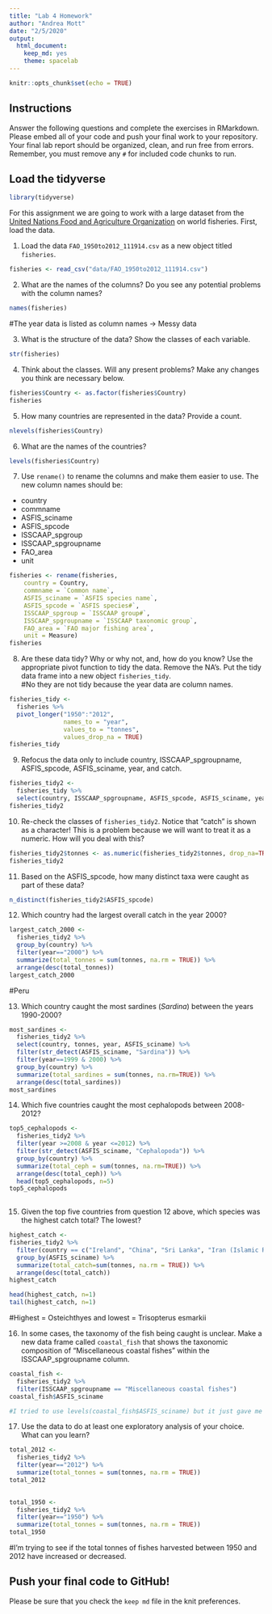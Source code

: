 ```yaml
---
title: "Lab 4 Homework"
author: "Andrea Mott"
date: "2/5/2020"
output:
  html_document: 
    keep_md: yes
    theme: spacelab
---
```


```r
knitr::opts_chunk$set(echo = TRUE)
```

## Instructions
Answer the following questions and complete the exercises in RMarkdown. Please embed all of your code and push your final work to your repository. Your final lab report should be organized, clean, and run free from errors. Remember, you must remove any `#` for included code chunks to run.  

## Load the tidyverse
```r
library(tidyverse)
```

For this assignment we are going to work with a large dataset from the [United Nations Food and Agriculture Organization](http://www.fao.org/about/en/) on world fisheries. First, load the data.  

1. Load the data `FAO_1950to2012_111914.csv` as a new object titled `fisheries`.
```r
fisheries <- read_csv("data/FAO_1950to2012_111914.csv")
```



2. What are the names of the columns? Do you see any potential problems with the column names?
```r
names(fisheries)
```
#The year data is listed as column names -> Messy data


3. What is the structure of the data? Show the classes of each variable.
```r
str(fisheries)
```



4. Think about the classes. Will any present problems? Make any changes you think are necessary below.
```r
fisheries$Country <- as.factor(fisheries$Country)
fisheries
```


5. How many countries are represented in the data? Provide a count.
```r
nlevels(fisheries$Country)
```



6. What are the names of the countries?
```r
levels(fisheries$Country)
```


7. Use `rename()` to rename the columns and make them easier to use. The new column names should be:  
+ country
+ commname
+ ASFIS_sciname
+ ASFIS_spcode
+ ISSCAAP_spgroup
+ ISSCAAP_spgroupname
+ FAO_area
+ unit
```r
fisheries <- rename(fisheries,
    country = Country,
    commname = `Common name`,
    ASFIS_sciname = `ASFIS species name`,
    ASFIS_spcode = `ASFIS species#`,
    ISSCAAP_spgroup = `ISSCAAP group#`,
    ISSCAAP_spgroupname = `ISSCAAP taxonomic group`,
    FAO_area = `FAO major fishing area`,
    unit = Measure)
fisheries
```

8. Are these data tidy? Why or why not, and, how do you know? Use the appropriate pivot function to tidy the data. Remove the NA's. Put the tidy data frame into a new object `fisheries_tidy`.  
#No they are not tidy because the year data are column names.
```r
fisheries_tidy <- 
  fisheries %>% 
  pivot_longer("1950":"2012",
               names_to = "year",
               values_to = "tonnes",
               values_drop_na = TRUE)
fisheries_tidy
```


9. Refocus the data only to include country, ISSCAAP_spgroupname, ASFIS_spcode, ASFIS_sciname, year, and catch.
```r
fisheries_tidy2 <- 
  fisheries_tidy %>% 
  select(country, ISSCAAP_spgroupname, ASFIS_spcode, ASFIS_sciname, year, tonnes)
fisheries_tidy2
```


10. Re-check the classes of `fisheries_tidy2`. Notice that "catch" is shown as a character! This is a problem because we will want to treat it as a numeric. How will you deal with this?

```r
fisheries_tidy2$tonnes <- as.numeric(fisheries_tidy2$tonnes, drop_na=TRUE)
fisheries_tidy2
```

11. Based on the ASFIS_spcode, how many distinct taxa were caught as part of these data?
```r
n_distinct(fisheries_tidy2$ASFIS_spcode)
```


12. Which country had the largest overall catch in the year 2000?
```r
largest_catch_2000 <- 
  fisheries_tidy2 %>% 
  group_by(country) %>% 
  filter(year=="2000") %>% 
  summarize(total_tonnes = sum(tonnes, na.rm = TRUE)) %>% 
  arrange(desc(total_tonnes))
largest_catch_2000
```
#Peru


13. Which country caught the most sardines (_Sardina_) between the years 1990-2000?

```r
most_sardines <- 
  fisheries_tidy2 %>% 
  select(country, tonnes, year, ASFIS_sciname) %>% 
  filter(str_detect(ASFIS_sciname, "Sardina")) %>% 
  filter(year==1999 & 2000) %>% 
  group_by(country) %>% 
  summarize(total_sardines = sum(tonnes, na.rm=TRUE)) %>% 
  arrange(desc(total_sardines))
most_sardines
```


14. Which five countries caught the most cephalopods between 2008-2012?
```r
top5_cephalopods <- 
  fisheries_tidy2 %>% 
  filter(year >=2008 & year <=2012) %>% 
  filter(str_detect(ASFIS_sciname, "Cephalopoda")) %>% 
  group_by(country) %>% 
  summarize(total_ceph = sum(tonnes, na.rm=TRUE)) %>% 
  arrange(desc(total_ceph)) %>% 
  head(top5_cephalopods, n=5)
top5_cephalopods
  
```



15. Given the top five countries from question 12 above, which species was the highest catch total? The lowest?
```r
highest_catch <- 
fisheries_tidy2 %>% 
  filter(country == c("Ireland", "China", "Sri Lanka", "Iran (Islamic Rep. of)", "Italy")) %>% 
  group_by(ASFIS_sciname) %>% 
  summarize(total_catch=sum(tonnes, na.rm = TRUE)) %>% 
  arrange(desc(total_catch))
highest_catch

head(highest_catch, n=1) 
tail(highest_catch, n=1)

```
#Highest = Osteichthyes and lowest = Trisopterus esmarkii

16. In some cases, the taxonomy of the fish being caught is unclear. Make a new data frame called `coastal_fish` that shows the taxonomic composition of "Miscellaneous coastal fishes" within the ISSCAAP_spgroupname column.
```r
coastal_fish <- 
  fisheries_tidy2 %>% 
  filter(ISSCAAP_spgroupname == "Miscellaneous coastal fishes")
coastal_fish$ASFIS_sciname

#I tried to use levels(coastal_fish$ASFIS_sciname) but it just gave me null
```

17. Use the data to do at least one exploratory analysis of your choice. What can you learn?
```r
total_2012 <- 
  fisheries_tidy2 %>% 
  filter(year=="2012") %>% 
  summarize(total_tonnes = sum(tonnes, na.rm = TRUE))
total_2012
  
```

```r
total_1950 <- 
  fisheries_tidy2 %>% 
  filter(year=="1950") %>% 
  summarize(total_tonnes = sum(tonnes, na.rm = TRUE))
total_1950
```
#I'm trying to see if the total tonnes of fishes harvested between 1950 and 2012 have increased or decreased.

## Push your final code to GitHub!
Please be sure that you check the `keep md` file in the knit preferences.   
